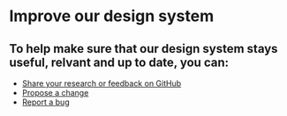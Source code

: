 # Improve our design system

## To help make sure that our design system stays useful, relvant and up to date, you can:

- <a href="https://github.com/UKHO/admiralty-design-system" target="_blank">Share your research or feedback on GitHub</a>
- [Propose a change](#proposing-a-change)
- [Report a bug](#reporting-a-bug)
